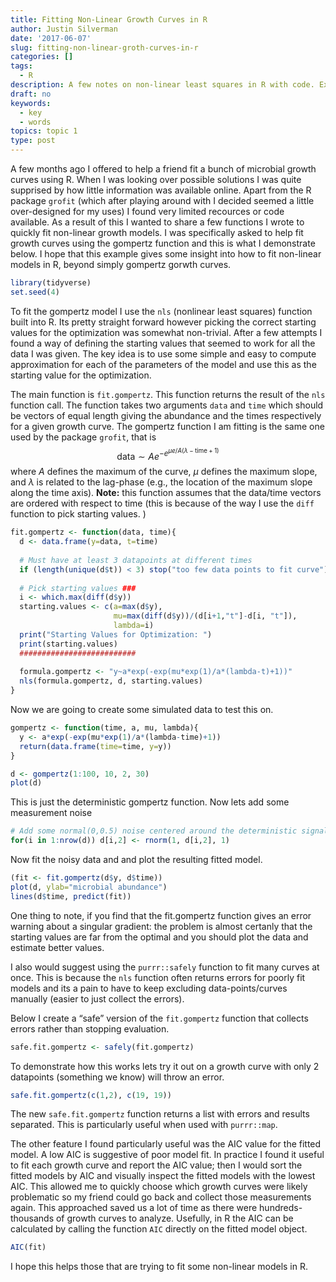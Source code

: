 ```yaml
---
title: Fitting Non-Linear Growth Curves in R
author: Justin Silverman
date: '2017-06-07'
slug: fitting-non-linear-groth-curves-in-r
categories: []
tags:
  - R
description: A few notes on non-linear least squares in R with code. Example relates to fitting Gompertz models for microbial growth curves. 
draft: no
keywords:
  - key
  - words
topics: topic 1
type: post
---
```


A few months ago I offered to help a friend fit a bunch of microbial growth curves using R. When I was looking over possible solutions I was quite supprised by how little information was available online. Apart from the R package `grofit` (which after playing around with I decided seemed a little over-designed for my uses) I found very limited recources or code available. As a result of this I wanted to share a few functions I wrote to quickly fit non-linear growth models. I was specifically asked to help fit growth curves using the gompertz function and this is what I demonstrate below. I hope that this example gives some insight into how to fit non-linear models in R, beyond simply  gompertz gorwth curves. 

```r
library(tidyverse)
set.seed(4)
```

To fit the gompertz model I use the `nls` (nonlinear least squares) function built into R. 
Its pretty straight forward however picking the correct starting values for the optimization 
was somewhat non-trivial. After a few attempts I found a way of defining 
the starting values that seemed to work for all the data I was given. The key 
idea is to use some simple and easy to compute approximation for each of the parameters
of the model and use this as the starting value for the optimization. 

The main function is `fit.gompertz`. This function returns the result of the `nls` 
function call. The function takes two arguments `data` and `time` which should
be vectors of equal length giving the abundance and the times respectively for a given
growth curve. The gompertz function I am fitting is the same one used by the package `grofit`, that is
$$\text{data}\sim A e^{-e^{µ e/A(\lambda-\text{time}+1)}}$$
where $A$ defines the maximum of the curve, $\mu$ defines the maximum slope, and $\lambda$
is related to the lag-phase (e.g., the location of the maximum slope along the time axis). 
**Note:** this function assumes that the data/time vectors are ordered with respect to time (this is because
of the way I use the `diff` function to pick starting values. )
```r
fit.gompertz <- function(data, time){
  d <- data.frame(y=data, t=time)
  
  # Must have at least 3 datapoints at different times
  if (length(unique(d$t)) < 3) stop("too few data points to fit curve")
  
  # Pick starting values ###
  i <- which.max(diff(d$y))
  starting.values <- c(a=max(d$y), 
                       mu=max(diff(d$y))/(d[i+1,"t"]-d[i, "t"]), 
                       lambda=i)
  print("Starting Values for Optimization: ")
  print(starting.values)
  ##########################
  
  formula.gompertz <- "y~a*exp(-exp(mu*exp(1)/a*(lambda-t)+1))"
  nls(formula.gompertz, d, starting.values)
}
```

Now we are going to create some simulated data to test this on.
```r
gompertz <- function(time, a, mu, lambda){
  y <- a*exp(-exp(mu*exp(1)/a*(lambda-time)+1))
  return(data.frame(time=time, y=y))
}

d <- gompertz(1:100, 10, 2, 30)
plot(d)
```

This is just the deterministic gompertz function. Now lets add some measurement noise
```r
# Add some normal(0,0.5) noise centered around the deterministic signal
for(i in 1:nrow(d)) d[i,2] <- rnorm(1, d[i,2], 1)
```


Now fit the noisy data and and plot the resulting fitted model. 
```r
(fit <- fit.gompertz(d$y, d$time))
plot(d, ylab="microbial abundance")
lines(d$time, predict(fit))
```

One thing to note, if you find that the fit.gompertz function gives an error
warning about a singular gradient: the problem is almost certanly that the 
starting values are far from the optimal and you should plot the data and 
estimate better values. 

I also would suggest using the `purrr::safely` function to fit many curves at once. 
This is because the `nls` function often returns errors for poorly fit models and its 
a pain to have to keep excluding data-points/curves manually (easier to just collect the errors). 

Below I create a "safe" version of the `fit.gompertz` function that collects errors 
rather than stopping evaluation. 
```r
safe.fit.gompertz <- safely(fit.gompertz)
```

To demonstrate how this works lets try it out on a growth curve with only 2 datapoints (something we know)
will throw an error. 
```r
safe.fit.gompertz(c(1,2), c(19, 19))
```

The new `safe.fit.gompertz` function returns a list with errors and results 
separated. This is particularly useful when used with `purrr::map`. 


The other feature I found particularly useful was the AIC value for the fitted model. 
A low AIC is suggestive of poor model fit. In practice I found it useful to 
fit each growth curve and report the AIC value; then I would sort the fitted models
by AIC and visually inspect the fitted models with the lowest AIC. This allowed me
to quickly choose which growth curves were likely problematic so my friend could go back
and collect those measurements again. This approached saved us a lot of time 
as there were hundreds-thousands of growth curves to analyze. Usefully, in R the AIC can be
calculated by calling the function `AIC` directly on the fitted model object. 
```r
AIC(fit)
```

I hope this helps those that are trying to fit some non-linear models in R. 

